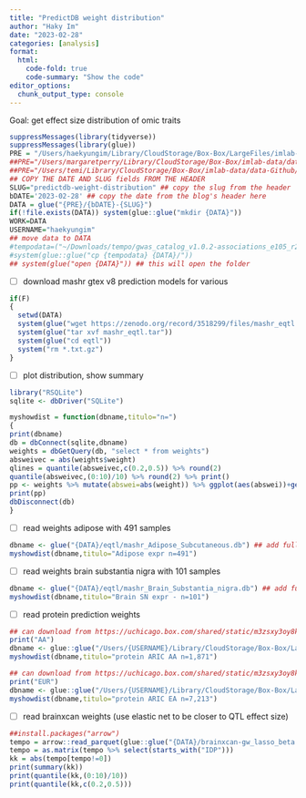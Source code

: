 ```yaml
---
title: "PredictDB weight distribution"
author: "Haky Im"
date: "2023-02-28"
categories: [analysis]
format:
  html:
    code-fold: true
    code-summary: "Show the code"
editor_options: 
  chunk_output_type: console
---
```


Goal: get effect size distribution of omic traits

```r
suppressMessages(library(tidyverse))
suppressMessages(library(glue))
PRE = "/Users/haekyungim/Library/CloudStorage/Box-Box/LargeFiles/imlab-data/data-Github/web-data"
##PRE="/Users/margaretperry/Library/CloudStorage/Box-Box/imlab-data/data-Github/web-data "
##PRE="/Users/temi/Library/CloudStorage/Box-Box/imlab-data/data-Github/web-data"
## COPY THE DATE AND SLUG fields FROM THE HEADER
SLUG="predictdb-weight-distribution" ## copy the slug from the header
bDATE='2023-02-28' ## copy the date from the blog's header here
DATA = glue("{PRE}/{bDATE}-{SLUG}")
if(!file.exists(DATA)) system(glue::glue("mkdir {DATA}"))
WORK=DATA
USERNAME="haekyungim"
## move data to DATA
#tempodata=("~/Downloads/tempo/gwas_catalog_v1.0.2-associations_e105_r2022-04-07.tsv")
#system(glue::glue("cp {tempodata} {DATA}/"))
## system(glue("open {DATA}")) ## this will open the folder 
```

-   [ ] download mashr gtex v8 prediction models for various

```r
if(F)
{
  setwd(DATA)
  system(glue("wget https://zenodo.org/record/3518299/files/mashr_eqtl.tar?download=1"))
  system(glue("tar xvf mashr_eqtl.tar"))
  system(glue("cd eqtl"))
  system("rm *.txt.gz")
}
```

-   [ ] plot distribution, show summary

```r
library("RSQLite")
sqlite <- dbDriver("SQLite")

myshowdist = function(dbname,titulo="n=")
{
print(dbname)
db = dbConnect(sqlite,dbname)
weights = dbGetQuery(db, "select * from weights")
absweivec = abs(weights$weight)
qlines = quantile(absweivec,c(0.2,0.5)) %>% round(2)
quantile(absweivec,(0:10)/10) %>% round(2) %>% print()
pp <- weights %>% mutate(abswei=abs(weight)) %>% ggplot(aes(abswei))+geom_histogram() + geom_vline(xintercept=qlines) +ggtitle(glue("{titulo}; 20%={qlines[1]}, median={qlines[2]}"))
print(pp)
dbDisconnect(db)
}
```

-   [ ] read weights adipose with 491 samples

```r
dbname <- glue("{DATA}/eqtl/mashr_Adipose_Subcutaneous.db") ## add full path if db file not in current directory
myshowdist(dbname,titulo="Adipose expr n=491")
```

-   [ ] read weights brain substantia nigra with 101 samples

```r
dbname <- glue("{DATA}/eqtl/mashr_Brain_Substantia_nigra.db") ## add full path if db file not in current directory
myshowdist(dbname,titulo="Brain SN expr - n=101")
```

-   [ ] read protein prediction weights

```r
## can download from https://uchicago.box.com/shared/static/m3zsxy3oy8kn5gkktkuo8lvui269hxi5.db
print("AA")
dbname <- glue::glue("/Users/{USERNAME}/Library/CloudStorage/Box-Box/LargeFiles/imlab-data/Within-Lab-Sharing/Sabrina-Data/ARIC/ARIC_AA_hg38.db")
myshowdist(dbname,titulo="protein ARIC AA n=1,871")
```

```r
## can download from https://uchicago.box.com/shared/static/m3zsxy3oy8kn5gkktkuo8lvui269hxi5.db
print("EUR")
dbname <- glue::glue("/Users/{USERNAME}/Library/CloudStorage/Box-Box/LargeFiles/imlab-data/Within-Lab-Sharing/Sabrina-Data/ARIC/ARIC_EA_hg38.db")
myshowdist(dbname,titulo="protein ARIC EA n=7,213")
```

- [ ] read brainxcan weights (use elastic net to be closer to QTL effect size)
```r
##install.packages("arrow")
tempo = arrow::read_parquet(glue::glue("{DATA}/brainxcan-gw_lasso_beta.parquet"))
tempo = as.matrix(tempo %>% select(starts_with("IDP")))
kk = abs(tempo[tempo!=0])
print(summary(kk))
print(quantile(kk,(0:10)/10))
print(quantile(kk,c(0.2,0.5)))
```



